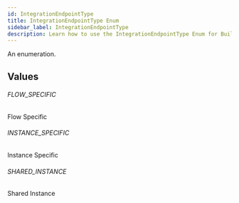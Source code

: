 ```yaml
---
id: IntegrationEndpointType
title: IntegrationEndpointType Enum
sidebar_label: IntegrationEndpointType
description: Learn how to use the IntegrationEndpointType Enum for Builder's API.
---
```


An enumeration.

## Values

###### FLOW_SPECIFIC

Flow Specific

###### INSTANCE_SPECIFIC

Instance Specific

###### SHARED_INSTANCE

Shared Instance
